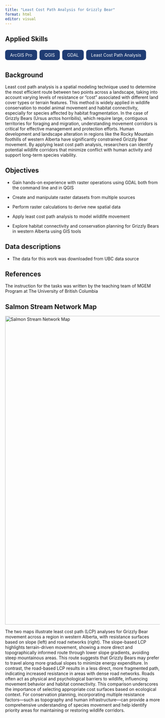 ```yaml
---
title: "Least Cost Path Analysis for Grizzly Bear"
format: html
editor: visual
---
```


## Applied Skills

<div style="display: flex; flex-wrap: wrap; gap: 0.5rem; margin-bottom: 1.5rem;">

<span style="background-color: #1f3c73; color: white; padding: 0.5rem 1rem; border-radius: 0.5rem;">ArcGIS Pro</span>

<span style="background-color: #1f3c73; color: white; padding: 0.5rem 1rem; border-radius: 0.5rem;">QGIS</span>

<span style="background-color: #1f3c73; color: white; padding: 0.5rem 1rem; border-radius: 0.5rem;">GDAL</span>

<span style="background-color: #1f3c73; color: white; padding: 0.5rem 1rem; border-radius: 0.5rem;">Least Cost Path Analysis</span>

</div>


::: panel-tabset
## Background

Least cost path analysis is a spatial modeling technique used to determine the most efficient route between two points across a landscape, taking into account varying levels of resistance or "cost" associated with different land cover types or terrain features. This method is widely applied in wildlife conservation to model animal movement and habitat connectivity, especially for species affected by habitat fragmentation. In the case of Grizzly Bears (Ursus arctos horribilis), which require large, contiguous territories for foraging and migration, understanding movement corridors is critical for effective management and protection efforts. Human development and landscape alteration in regions like the Rocky Mountain foothills of western Alberta have significantly constrained Grizzly Bear movement. By applying least cost path analysis, researchers can identify potential wildlife corridors that minimize conflict with human activity and support long-term species viability.

## Objectives

-   Gain hands-on experience with raster operations using GDAL both from the command line and in QGIS

-   Create and manipulate raster datasets from multiple sources

-   Perform raster calculations to derive new spatial data

-   Apply least cost path analysis to model wildlife movement

-   Explore habitat connectivity and conservation planning for Grizzly Bears in western Alberta using GIS tools

## Data descriptions

-   The data for this work was downloaded from UBC data source

## References

The instruction for the tasks was written by the teaching team of MGEM Program at The University of British Columbia

:::

## Salmon Stream Network Map

::: {html}
<img src="images/least_cost_map.png" alt="Salmon Stream Network Map" width="1000px"/>
:::

The two maps illustrate least cost path (LCP) analyses for Grizzly Bear movement across a region in western Alberta, with resistance surfaces based on slope (left) and road networks (right). The slope-based LCP highlights terrain-driven movement, showing a more direct and topographically informed route through lower slope gradients, avoiding steep mountainous areas. This route suggests that Grizzly Bears may prefer to travel along more gradual slopes to minimize energy expenditure. In contrast, the road-based LCP results in a less direct, more fragmented path, indicating increased resistance in areas with dense road networks. Roads often act as physical and psychological barriers to wildlife, influencing movement behavior and habitat connectivity. This comparison underscores the importance of selecting appropriate cost surfaces based on ecological context. For conservation planning, incorporating multiple resistance factors—such as topography and human infrastructure—can provide a more comprehensive understanding of species movement and help identify priority areas for maintaining or restoring wildlife corridors.
